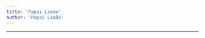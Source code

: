 ```yaml
---
title: 'Papai Limão'
author: 'Papai Limão'
---
```


---

<CharacterInfo
    name='Papai Limão'
    image='/assets/icons/otom/wiki media/chars/papaiLimao.png' 
    caption='por que você não vai jogar baseball?'
    icon='/assets/icons/otom/wiki media/icons/PapaiLimao.png'
    nickname='Papai'
    pronouns='ele/dele'
    species='Limão'
    voice='Ilan'
    hobbies='N/A'
/>
